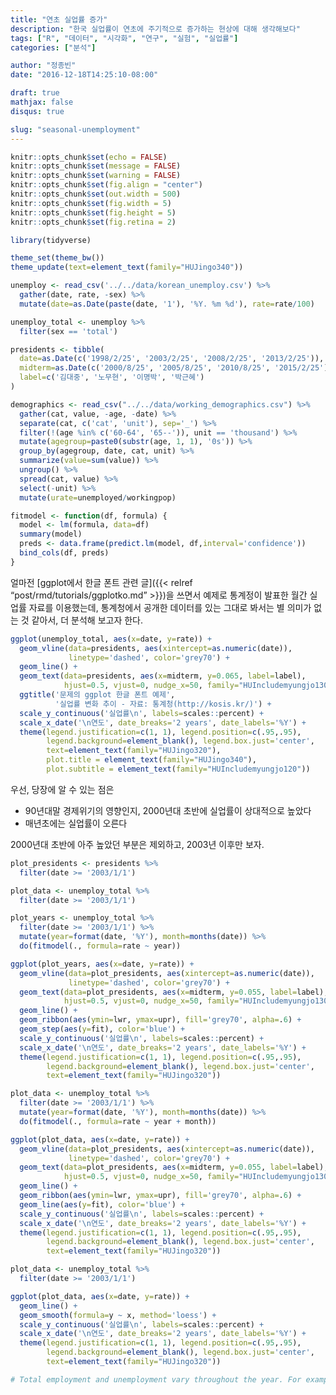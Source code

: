 ```yaml
---
title: "연초 실업률 증가"
description: "한국 실업률이 연초에 주기적으로 증가하는 현상에 대해 생각해보다"
tags: ["R", "데이터", "시각화", "연구", "실험", "실업률"]
categories: ["분석"]

author: "정종빈"
date: "2016-12-18T14:25:10-08:00"

draft: true
mathjax: false
disqus: true

slug: "seasonal-unemployment"
---
```


```r
knitr::opts_chunk$set(echo = FALSE)
knitr::opts_chunk$set(message = FALSE)
knitr::opts_chunk$set(warning = FALSE)
knitr::opts_chunk$set(fig.align = "center")
knitr::opts_chunk$set(out.width = 500)
knitr::opts_chunk$set(fig.width = 5)
knitr::opts_chunk$set(fig.height = 5)
knitr::opts_chunk$set(fig.retina = 2)

library(tidyverse)

theme_set(theme_bw())
theme_update(text=element_text(family="HUJingo340"))
```

```r
unemploy <- read_csv('../../data/korean_unemploy.csv') %>%
  gather(date, rate, -sex) %>%
  mutate(date=as.Date(paste(date, '1'), '%Y. %m %d'), rate=rate/100) 

unemploy_total <- unemploy %>%
  filter(sex == 'total')

presidents <- tibble(
  date=as.Date(c('1998/2/25', '2003/2/25', '2008/2/25', '2013/2/25')),
  midterm=as.Date(c('2000/8/25', '2005/8/25', '2010/8/25', '2015/2/25')),
  label=c('김대중', '노무현', '이명박', '박근혜')
)

demographics <- read_csv("../../data/working_demographics.csv") %>%
  gather(cat, value, -age, -date) %>%
  separate(cat, c('cat', 'unit'), sep='_') %>%
  filter(!(age %in% c('60-64', '65--')), unit == 'thousand') %>%
  mutate(agegroup=paste0(substr(age, 1, 1), '0s')) %>%
  group_by(agegroup, date, cat, unit) %>%
  summarize(value=sum(value)) %>%
  ungroup() %>%
  spread(cat, value) %>%
  select(-unit) %>%
  mutate(urate=unemployed/workingpop)

```

```r
fitmodel <- function(df, formula) {
  model <- lm(formula, data=df)
  summary(model)
  preds <- data.frame(predict.lm(model, df,interval='confidence'))
  bind_cols(df, preds)
}
```

얼마전 [ggplot에서 한글 폰트 관련 글]({{< relref "post/rmd/tutorials/ggplotko.md" >}})을 
쓰면서 예제로 통계정이 발표한 월간 실업률 자료를 이용했는데, 통계청에서 공개한
데이터를 있는 그대로 봐서는 별 의미가 없는 것 같아서, 더 분석해 보고자 한다.

```r
ggplot(unemploy_total, aes(x=date, y=rate)) +
  geom_vline(data=presidents, aes(xintercept=as.numeric(date)), 
             linetype='dashed', color='grey70') +
  geom_line() +
  geom_text(data=presidents, aes(x=midterm, y=0.065, label=label),
            hjust=0.5, vjust=0, nudge_x=50, family="HUIncludemyungjo130") +
  ggtitle('문제의 ggplot 한글 폰트 예제',
          '실업률 변화 추이 - 자료: 통계청(http://kosis.kr/)') +
  scale_y_continuous('실업률\n', labels=scales::percent) +
  scale_x_date('\n연도', date_breaks='2 years', date_labels='%Y') +
  theme(legend.justification=c(1, 1), legend.position=c(.95,.95), 
        legend.background=element_blank(), legend.box.just='center', 
        text=element_text(family="HUJingo320"),
        plot.title = element_text(family="HUJingo340"),
        plot.subtitle = element_text(family="HUIncludemyungjo120"))
```

우선, 당장에 알 수 있는 점은

- 90년대말 경제위기의 영향인지, 2000년대 초반에 실업률이 상대적으로 높았다
- 매년초에는 실업률이 오른다

2000년대 초반에 아주 높았던 부분은 제외하고, 2003년 이후만 보자. 

```r
plot_presidents <- presidents %>%
  filter(date >= '2003/1/1')

plot_data <- unemploy_total %>%
  filter(date >= '2003/1/1')

```

```r
plot_years <- unemploy_total %>%
  filter(date >= '2003/1/1') %>%
  mutate(year=format(date, '%Y'), month=months(date)) %>%
  do(fitmodel(., formula=rate ~ year))

ggplot(plot_years, aes(x=date, y=rate)) +
  geom_vline(data=plot_presidents, aes(xintercept=as.numeric(date)), 
             linetype='dashed', color='grey70') +
  geom_text(data=plot_presidents, aes(x=midterm, y=0.055, label=label),
            hjust=0.5, vjust=0, nudge_x=50, family="HUIncludemyungjo130") +
  geom_line() +
  geom_ribbon(aes(ymin=lwr, ymax=upr), fill='grey70', alpha=.6) +
  geom_step(aes(y=fit), color='blue') +
  scale_y_continuous('실업률\n', labels=scales::percent) +
  scale_x_date('\n연도', date_breaks='2 years', date_labels='%Y') +
  theme(legend.justification=c(1, 1), legend.position=c(.95,.95), 
        legend.background=element_blank(), legend.box.just='center', 
        text=element_text(family="HUJingo320"))
```

```r
plot_data <- unemploy_total %>%
  filter(date >= '2003/1/1') %>%
  mutate(year=format(date, '%Y'), month=months(date)) %>%
  do(fitmodel(., formula=rate ~ year + month)) 

ggplot(plot_data, aes(x=date, y=rate)) +
  geom_vline(data=plot_presidents, aes(xintercept=as.numeric(date)), 
             linetype='dashed', color='grey70') +
  geom_text(data=plot_presidents, aes(x=midterm, y=0.055, label=label),
            hjust=0.5, vjust=0, nudge_x=50, family="HUIncludemyungjo130") +
  geom_line() +
  geom_ribbon(aes(ymin=lwr, ymax=upr), fill='grey70', alpha=.6) +
  geom_line(aes(y=fit), color='blue') +
  scale_y_continuous('실업률\n', labels=scales::percent) +
  scale_x_date('\n연도', date_breaks='2 years', date_labels='%Y') +
  theme(legend.justification=c(1, 1), legend.position=c(.95,.95), 
        legend.background=element_blank(), legend.box.just='center', 
        text=element_text(family="HUJingo320"))
```

```r
plot_data <- unemploy_total %>%
  filter(date >= '2003/1/1')

ggplot(plot_data, aes(x=date, y=rate)) +
  geom_line() +
  geom_smooth(formula=y ~ x, method='loess') +
  scale_y_continuous('실업률\n', labels=scales::percent) +
  scale_x_date('\n연도', date_breaks='2 years', date_labels='%Y') +
  theme(legend.justification=c(1, 1), legend.position=c(.95,.95), 
        legend.background=element_blank(), legend.box.just='center', 
        text=element_text(family="HUJingo320"))
```





```r
# Total employment and unemployment vary throughout the year. For example, higher unemployment in January and February isn't uncommon because of work in agriculture, construction and other seasonal industries slowing down. Also, both employment and unemployment rise every June, when students enter the labor force in search of summer jobs. Seasonally adjusted numbers also take into account seasonal hiring/layoff patterns that go along with winter and summer holidays.
  
```
